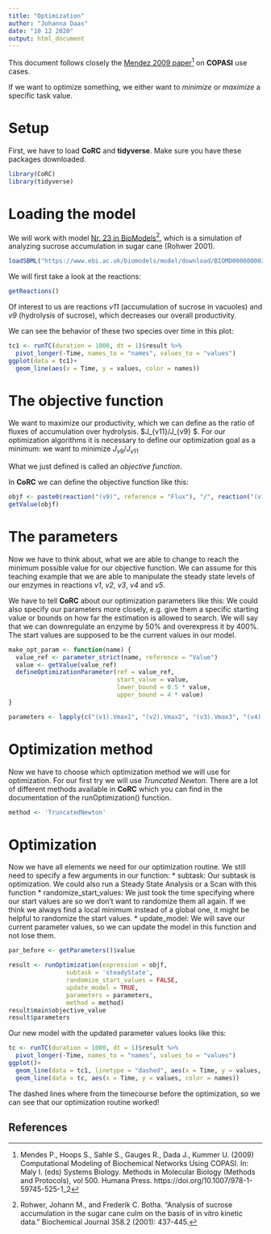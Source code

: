 ---
title: "Optimization"
author: "Johanna Daas"
date: "10 12 2020"
output: html_document
---

This document follows closely the [Mendez 2009 paper](https://doi.org/10.1007/978-1-59745-525-1_2)[^1] on **COPASI** use cases.

If we want to optimize something, we either want to *minimize* or *maximize* a specific task value.

# Setup
First, we have to load **CoRC** and **tidyverse**. Make sure you have these packages downloaded.

```{r}
library(CoRC)
library(tidyverse)
```

# Loading the model
We will work with model [Nr. 23 in BioModels](https://www.ebi.ac.uk/biomodels/BIOMD0000000023)[^2], which is a simulation of analyzing sucrose accumulation in sugar cane (Rohwer 2001). 

```{r}
loadSBML("https://www.ebi.ac.uk/biomodels/model/download/BIOMD0000000023?filename=BIOMD0000000023_url.xml")
```
We will first take a look at the reactions:
```{r}
getReactions()
```
Of interest to us are reactions *v11* (accumulation of sucrose in vacuoles) and *v9* (hydrolysis of sucrose), which decreases our overall productivity.

We can see the behavior of these two species over time in this plot:
```{r, echo = FALSE}
tc1 <- runTC(duration = 1000, dt = 1)$result %>% 
  pivot_longer(-Time, names_to = "names", values_to = "values")
ggplot(data = tc1)+
  geom_line(aes(x = Time, y = values, color = names))

```

# The objective function

We want to maximize our productivity, which we can define as the ratio of fluxes of accumulation over hydrolysis.  $J_{v11}/J_{v9} $. For our optimization algorithms it is necessary to define our optimization goal as a minimum: we want to minimize $J_{v9}/J_{v11}$

What we just defined is called an *objective function*.

In **CoRC** we can define the objective function like this:
```{r}
objf <- paste0(reaction("(v9)", reference = "Flux"), "/", reaction("(v11)", reference = "Flux"))
getValue(objf)
```

# The parameters

Now we have to think about, what we are able to change to reach the minimum possible value for our objective function. We can assume for this teaching example that we are able to manipulate the steady state levels of our enzymes in reactions *v1*, *v2*, *v3*, *v4* and *v5*. 

We have to tell **CoRC** about our optimization parameters like this:
We could also specify our parameters more closely, e.g. give them a specific starting value or bounds on how far the estimation is allowed to search. We will say that we can downregulate an enzyme by 50% and overexpress it by 400%. The start values are supposed to be the current values in our model.
```{r}
make_opt_param <- function(name) {
  value_ref <- parameter_strict(name, reference = "Value")
  value <- getValue(value_ref)
  defineOptimizationParameter(ref = value_ref,
                              start_value = value,
                              lower_bound = 0.5 * value,
                              upper_bound = 4 * value)
}

parameters <- lapply(c("(v1).Vmax1", "(v2).Vmax2", "(v3).Vmax3", "(v4).Vmax4", "(v5).Vmax5"), make_opt_param)
```

# Optimization method
Now we have to choose which optimization method we will use for optimization. For our first try we will use *Truncated Newton*. There are a lot of different methods available in **CoRC** which you can find in the documentation of the runOptimization() function. 
```{r}
method <- 'TruncatedNewton'
```

# Optimization
Now we have all elements we need for our optimization routine. We still need to specify a few arguments in our function:
* subtask: Our subtask is optimization. We could also run a Steady State Analysis or a Scan with this function
* randomize_start_values: We just took the time specifying where our start values are so we don't want to randomize them all again. If we think we always find a local minimum instead of a global one, it might be helpful to randomize the start values.
* update_model: We will save our current parameter values, so we can update the model in this function and not lose them.

```{r}
par_before <- getParameters()$value

result <- runOptimization(expression = objf,
                subtask = 'steadyState',
                randomize_start_values = FALSE,
                update_model = TRUE,
                parameters = parameters,
                method = method)
result$main$objective_value
result$parameters
```
Our new model with the updated parameter values looks like this:
```{r, echo = FALSE}
tc <- runTC(duration = 1000, dt = 1)$result %>% 
  pivot_longer(-Time, names_to = "names", values_to = "values")
ggplot()+
  geom_line(data = tc1, linetype = "dashed", aes(x = Time, y = values, color = names))+
  geom_line(data = tc, aes(x = Time, y = values, color = names))
```
The dashed lines where from the timecourse before the optimization, so we can see that our optimization routine worked!

## References
[^1]:  Mendes P., Hoops S., Sahle S., Gauges R., Dada J., Kummer U. (2009) Computational Modeling of Biochemical Networks Using COPASI. In: Maly I. (eds) Systems Biology. Methods in Molecular Biology (Methods and Protocols), vol 500. Humana Press. https://doi.org/10.1007/978-1-59745-525-1_2
[^2]: Rohwer, Johann M., and Frederik C. Botha. "Analysis of sucrose accumulation in the sugar cane culm on the basis of in vitro kinetic data." Biochemical Journal 358.2 (2001): 437-445.

